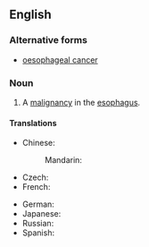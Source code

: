 ==English==
{{wikipedia}}
===Alternative forms===
* [[oesophageal cancer]] {{qualifier|UK}}

===Noun===
{{en-noun|head=[[esophageal]] [[cancer]]}}

# {{context|pathology|US|lang=en}} A [[cancer|malignancy]] in the [[esophagus]].

====Translations====
{{trans-top|cancer}}
* Chinese:
*: Mandarin: {{t|cmn|食道癌|tr=shídào'ái|sc=Hani}}
* Czech: {{t|cs|rakovina jícnu|f}}
* French: {{t|fr|cancer de l'œsophage|m}}
{{trans-mid}}
* German: {{t|de|Speiseröhrenkrebs|m}}
* Japanese: {{t|ja|食道癌|tr=しょくどうがん, shokudōgan|sc=Jpan}}
* Russian: {{t|ru|рак пищево́да|m}}
* Spanish: {{t|es|cáncer de esófago}}
{{trans-bottom}}